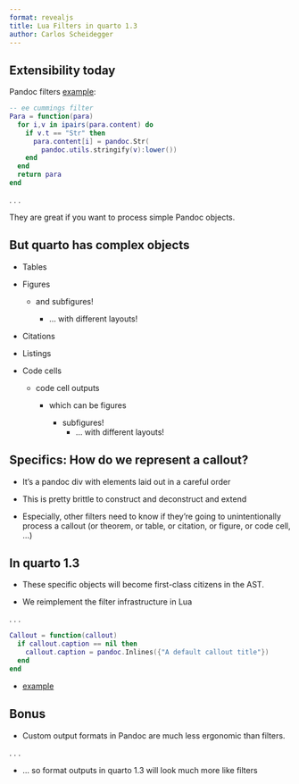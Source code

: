 ```yaml
---
format: revealjs
title: Lua Filters in quarto 1.3
author: Carlos Scheidegger
---
```


## Extensibility today

Pandoc filters [example](lower.html):

```lua
-- ee cummings filter
Para = function(para)
  for i,v in ipairs(para.content) do
    if v.t == "Str" then
      para.content[i] = pandoc.Str(
        pandoc.utils.stringify(v):lower())
    end
  end
  return para
end
```

. . .

They are great if you want to process simple Pandoc objects.


## But quarto has complex objects

- Tables

- Figures

  - and subfigures!

    - ... with different layouts!

- Citations

- Listings

- Code cells

  - code cell outputs

    - which can be figures

      ::: {.fragment}

      - subfigures!
        - ... with different layouts!

      :::


## Specifics: How do we represent a callout?

- It's a pandoc div with elements laid out in a careful order

- This is pretty brittle to construct and deconstruct and extend

- Especially, other filters need to know if they're going to unintentionally process a callout (or theorem, or table, or citation, or figure, or code cell, ...)


## In quarto 1.3

- These specific objects will become first-class citizens in the AST.

- We reimplement the filter infrastructure in Lua

. . .

```lua
Callout = function(callout)
  if callout.caption == nil then
    callout.caption = pandoc.Inlines({"A default callout title"})
  end
end
```

- [example](callout-ast-example.html)

## Bonus

- Custom output formats in Pandoc are much less ergonomic than filters.

. . .

- ... so format outputs in quarto 1.3 will look much more like filters 